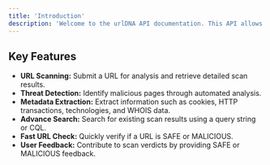 ```yaml
---
title: 'Introduction'
description: 'Welcome to the urlDNA API documentation. This API allows you to scan, analyze, and retrieve insights about URLs, helping to detect potential threats such as phishing, malware, and scams.'
---
```


## Key Features

* **URL Scanning:** Submit a URL for analysis and retrieve detailed scan results.
* **Threat Detection:** Identify malicious pages through automated analysis.
* **Metadata Extraction:** Extract information such as cookies, HTTP transactions, technologies, and WHOIS data.
* **Advance Search:** Search for existing scan results using a query string or CQL.
* **Fast URL Check:** Quickly verify if a URL is SAFE or MALICIOUS.
* **User Feedback:** Contribute to scan verdicts by providing SAFE or MALICIOUS feedback.